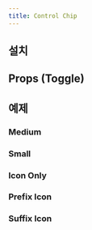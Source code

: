 ```yaml
---
title: Control Chip
---
```


<ComponentExample name="control-chip-preview" />

## 설치

<Installation name="control-chip" />

## Props (Toggle)

<ReactTypeTable path="./registry/ui/control-chip.tsx" name="ControlChipToggleProps" />

## 예제

### Medium

<ComponentExample name="control-chip-medium" />

### Small

<ComponentExample name="control-chip-small" />

### Icon Only

<ComponentExample name="control-chip-icon-only" />

### Prefix Icon

<ComponentExample name="control-chip-prefix-icon" />

### Suffix Icon

<ComponentExample name="control-chip-suffix-icon" />